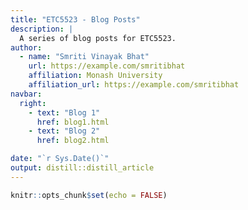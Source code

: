 ```yaml
---
title: "ETC5523 - Blog Posts"
description: |
  A series of blog posts for ETC5523.
author:
  - name: "Smriti Vinayak Bhat" 
    url: https://example.com/smritibhat
    affiliation: Monash University
    affiliation_url: https://example.com/smritibhat
navbar:
  right:
    - text: "Blog 1"
      href: blog1.html
    - text: "Blog 2"
      href: blog2.html

date: "`r Sys.Date()`"
output: distill::distill_article
---
```


```r
knitr::opts_chunk$set(echo = FALSE)
```







